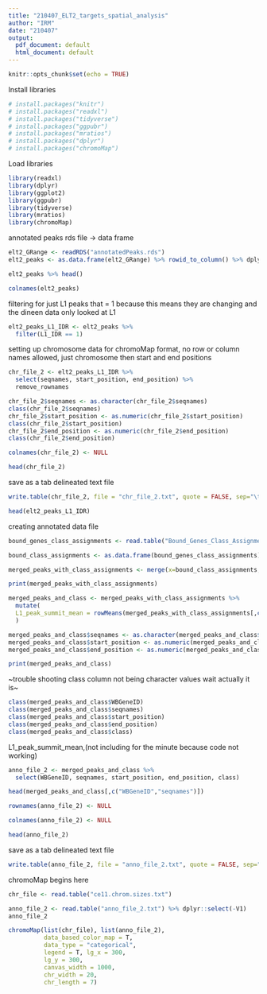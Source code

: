 ```yaml
---
title: "210407_ELT2_targets_spatial_analysis"
author: "IRM"
date: "210407"
output:
  pdf_document: default
  html_document: default
---
```



```r
knitr::opts_chunk$set(echo = TRUE)
```
Install libraries

```r
# install.packages("knitr")
# install.packages("readxl")
# install.packages("tidyverse")
# install.packages("ggpubr")
# install.packages("mratios")
# install.packages("dplyr")
# install.packages("chromoMap")
```


Load libraries

```r
library(readxl)
library(dplyr)
library(ggplot2)
library(ggpubr)
library(tidyverse)
library(mratios)
library(chromoMap)
```

annotated peaks rds file -> data frame

```r
elt2_GRange <- readRDS("annotatedPeaks.rds")
elt2_peaks <- as.data.frame(elt2_GRange) %>% rowid_to_column() %>% dplyr::select(-rowid)
```


```r
elt2_peaks %>% head()
```

```r
colnames(elt2_peaks)
```


filtering for just L1 peaks that = 1 because this means they are changing and the dineen data only looked at L1

```r
elt2_peaks_L1_IDR <- elt2_peaks %>%
  filter(L1_IDR == 1)

```

setting up chromosome data for chromoMap format, no row or column names allowed, just chromosome then start and end positions

```r
chr_file_2 <- elt2_peaks_L1_IDR %>% 
  select(seqnames, start_position, end_position) %>%
  remove_rownames

chr_file_2$seqnames <- as.character(chr_file_2$seqnames)
class(chr_file_2$seqnames)
chr_file_2$start_position <- as.numeric(chr_file_2$start_position)
class(chr_file_2$start_position)
chr_file_2$end_position <- as.numeric(chr_file_2$end_position)
class(chr_file_2$end_position)

colnames(chr_file_2) <- NULL
```


```r
head(chr_file_2)
```


save as a tab delineated text file
```r
write.table(chr_file_2, file = "chr_file_2.txt", quote = FALSE, sep="\t")
```



```r
head(elt2_peaks_L1_IDR)
```


creating annotated data file

```r
bound_genes_class_assignments <- read.table("Bound_Genes_Class_Assignments.txt", header = TRUE, sep = ",", dec = ".")

bound_class_assignments <- as.data.frame(bound_genes_class_assignments)
```


```r
merged_peaks_with_class_assignments <- merge(x=bound_class_assignments, y=elt2_peaks_L1_IDR, by.x="WBGeneID", by.y="feature") 

print(merged_peaks_with_class_assignments)
```

```r
merged_peaks_and_class <- merged_peaks_with_class_assignments %>% 
  mutate(
  L1_peak_summit_mean = rowMeans(merged_peaks_with_class_assignments[,c('L1_peak_1_summit', 'L1_peak_2_summit')], na.rm=TRUE)
  )

merged_peaks_and_class$seqnames <- as.character(merged_peaks_and_class$seqnames)
merged_peaks_and_class$start_position <- as.numeric(merged_peaks_and_class$start_position)
merged_peaks_and_class$end_position <- as.numeric(merged_peaks_and_class$end_position)

print(merged_peaks_and_class)
```

~trouble shooting class column not being character values wait actually it is~
```r
class(merged_peaks_and_class$WBGeneID)
class(merged_peaks_and_class$seqnames)
class(merged_peaks_and_class$start_position)
class(merged_peaks_and_class$end_position)
class(merged_peaks_and_class$class)
```


L1_peak_summit_mean,(not including for the minute because code not working)

```r
anno_file_2 <- merged_peaks_and_class %>% 
  select(WBGeneID, seqnames, start_position, end_position, class)

head(merged_peaks_and_class[,c("WBGeneID","seqnames")])

rownames(anno_file_2) <- NULL

colnames(anno_file_2) <- NULL
```


```r
head(anno_file_2)
```



save as a tab delineated text file
```r
write.table(anno_file_2, file = "anno_file_2.txt", quote = FALSE, sep="\t")
```




chromoMap begins here

```r
chr_file <- read.table("ce11.chrom.sizes.txt")

anno_file_2 <- read.table("anno_file_2.txt") %>% dplyr::select(-V1)
anno_file_2
```


```r
chromoMap(list(chr_file), list(anno_file_2),
          data_based_color_map = T, 
          data_type = "categorical", 
          legend = T, lg_x = 300,
          lg_y = 300, 
          canvas_width = 1000,
          chr_width = 20,
          chr_length = 7)
```


```r

```






